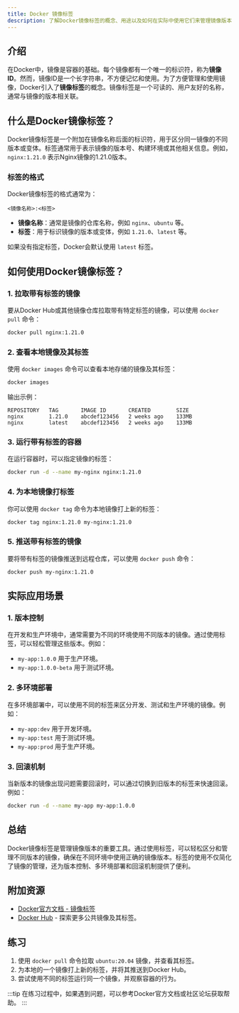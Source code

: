 ```yaml
---
title: Docker 镜像标签
description: 了解Docker镜像标签的概念、用途以及如何在实际中使用它们来管理镜像版本。
---
```


## 介绍

在Docker中，镜像是容器的基础。每个镜像都有一个唯一的标识符，称为**镜像ID**。然而，镜像ID是一个长字符串，不方便记忆和使用。为了方便管理和使用镜像，Docker引入了**镜像标签**的概念。镜像标签是一个可读的、用户友好的名称，通常与镜像的版本相关联。

## 什么是Docker镜像标签？

Docker镜像标签是一个附加在镜像名称后面的标识符，用于区分同一镜像的不同版本或变体。标签通常用于表示镜像的版本号、构建环境或其他相关信息。例如，`nginx:1.21.0` 表示Nginx镜像的1.21.0版本。

### 标签的格式

Docker镜像标签的格式通常为：

```
<镜像名称>:<标签>
```

- **镜像名称**：通常是镜像的仓库名称，例如 `nginx`、`ubuntu` 等。
- **标签**：用于标识镜像的版本或变体，例如 `1.21.0`、`latest` 等。

如果没有指定标签，Docker会默认使用 `latest` 标签。

## 如何使用Docker镜像标签？

### 1. 拉取带有标签的镜像

要从Docker Hub或其他镜像仓库拉取带有特定标签的镜像，可以使用 `docker pull` 命令：

```bash
docker pull nginx:1.21.0
```

### 2. 查看本地镜像及其标签

使用 `docker images` 命令可以查看本地存储的镜像及其标签：

```bash
docker images
```

输出示例：

```
REPOSITORY   TAG       IMAGE ID       CREATED        SIZE
nginx        1.21.0    abcdef123456   2 weeks ago    133MB
nginx        latest    abcdef123456   2 weeks ago    133MB
```

### 3. 运行带有标签的容器

在运行容器时，可以指定镜像的标签：

```bash
docker run -d --name my-nginx nginx:1.21.0
```

### 4. 为本地镜像打标签

你可以使用 `docker tag` 命令为本地镜像打上新的标签：

```bash
docker tag nginx:1.21.0 my-nginx:1.21.0
```

### 5. 推送带有标签的镜像

要将带有标签的镜像推送到远程仓库，可以使用 `docker push` 命令：

```bash
docker push my-nginx:1.21.0
```

## 实际应用场景

### 1. 版本控制

在开发和生产环境中，通常需要为不同的环境使用不同版本的镜像。通过使用标签，可以轻松管理这些版本。例如：

- `my-app:1.0.0` 用于生产环境。
- `my-app:1.0.0-beta` 用于测试环境。

### 2. 多环境部署

在多环境部署中，可以使用不同的标签来区分开发、测试和生产环境的镜像。例如：

- `my-app:dev` 用于开发环境。
- `my-app:test` 用于测试环境。
- `my-app:prod` 用于生产环境。

### 3. 回滚机制

当新版本的镜像出现问题需要回滚时，可以通过切换到旧版本的标签来快速回滚。例如：

```bash
docker run -d --name my-app my-app:1.0.0
```

## 总结

Docker镜像标签是管理镜像版本的重要工具。通过使用标签，可以轻松区分和管理不同版本的镜像，确保在不同环境中使用正确的镜像版本。标签的使用不仅简化了镜像的管理，还为版本控制、多环境部署和回滚机制提供了便利。

## 附加资源

- [Docker官方文档 - 镜像标签](https://docs.docker.com/engine/reference/commandline/tag/)
- [Docker Hub](https://hub.docker.com/) - 探索更多公共镜像及其标签。

## 练习

1. 使用 `docker pull` 命令拉取 `ubuntu:20.04` 镜像，并查看其标签。
2. 为本地的一个镜像打上新的标签，并将其推送到Docker Hub。
3. 尝试使用不同的标签运行同一个镜像，并观察容器的行为。

:::tip
在练习过程中，如果遇到问题，可以参考Docker官方文档或社区论坛获取帮助。
:::